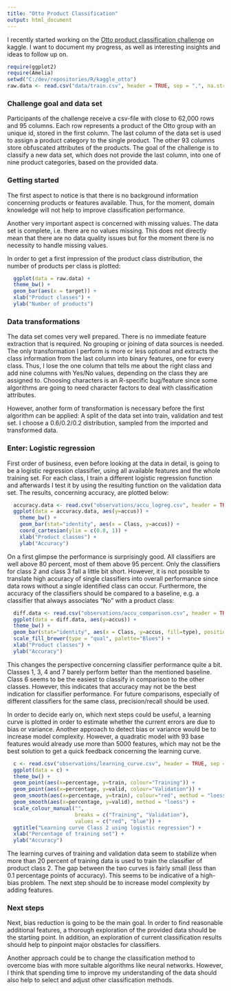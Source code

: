 ```yaml
---
title: "Otto Product Classification"
output: html_document
---
```


I recently started working on the [Otto product classification challenge](https://www.kaggle.com/c/otto-group-product-classification-challenge) on kaggle. I want to document my progress, as well as interesting insights and ideas to follow up on.

```r
require(ggplot2)
require(Amelia)
setwd("C:/dev/repositories/R/kaggle_otto")
raw.data <- read.csv("data/train.csv", header = TRUE, sep = ",", na.strings = "")
```

### Challenge goal and data set
Participants of the challenge receive a csv-file with close to 62,000 rows and 95 columns. Each row represents a product of the Otto group with an unique id, stored in the first column. The last column of the data set is used to assign a product category to the single product. The other 93 columns store obfuscated attributes of the products. The goal of the challenge is to classify a new data set, which does not provide the last column, into one of nine product categories, based on the provided data.

### Getting started
The first aspect to notice is that there is no background information concerning products or features available. Thus, for the moment, domain knowledge will not help to improve classification performance.

Another very important aspect is concerned with missing values. The data set is complete, i.e. there are no values missing. This does not directly mean that there are no data quality issues but for the moment there is no necessity to handle missing values.

In order to get a first impression of the product class distribution, the number of products per class is plotted:

```r
  ggplot(data = raw.data) +
  theme_bw() +
  geom_bar(aes(x = target)) +
  xlab("Product classes") +
  ylab("Number of products")
```

### Data transformations
The data set comes very well prepared. There is no immediate feature extraction that is required. No grouping or joining of data sources is needed. The only transformation I perform is more or less optional and extracts the class information from the last column into binary features, one for every class. Thus, I lose the one column that tells me about the right class and add nine columns with Yes/No values, depending on the class they are assigned to. Choosing characters is an R-specific bug/feature since some algorithms are going to need character factors to deal with classification attributes.

However, another form of transformation is necessary before the first algorithm can be applied: A split of the data set into train, validation and test set. I choose a 0.6/0.2/0.2 distribution, sampled from the imported and transformed data.

### Enter: Logistic regression
First order of business, even before looking at the data in detail, is going to be a logistic regression classifier, using all available features and the whole training set. For each class, I train a different logistic regression function and afterwards I test it by using the resulting function on the validation data set. The results, concerning accuracy, are plotted below:

```r
  accuracy.data <- read.csv("observations/accu_logreg.csv", header = TRUE, sep = ",", na.strings = "")
  ggplot(data = accuracy.data, aes(y=accus)) +
    theme_bw() +
    geom_bar(stat="identity", aes(x = Class, y=accus)) +
    coord_cartesian(ylim = c(0.8, 1)) +
    xlab("Product classes") +
    ylab("Accuracy")
```

On a first glimpse the performance is surprisingly good. All classifiers are well above 80 percent, most of them above 95 percent. Only the classifiers for class 2 and class 3 fall a little bit short. However, it is not possible to translate high accuracy of single classifiers into overall performance since data rows without a single identified class can occur. Furthermore, the accuracy of the classifiers should be compared to a baseline, e.g. a classifier that always associates "No" with a product class:

```r
  diff.data <- read.csv("observations/accu_comparison.csv", header = TRUE, sep = ",", na.strings = "")
  ggplot(data = diff.data, aes(y=accus)) +
  theme_bw() +
  geom_bar(stat="identity", aes(x = Class, y=accus, fill=type), position="stack") +
  scale_fill_brewer(type = "qual", palette="Blues") +
  xlab("Product classes") +
  ylab("Accuracy")
```

This changes the perspective concerning classifier performance quite a bit. Classes 1, 3, 4 and 7 barely perform better than the mentioned baseline. Class 6 seems to be the easiest to classify in comparison to the other classes. However, this indicates that accuracy may not be the best indication for classifier performance. For future comparisons, especially of different classifiers for the same class, precision/recall should be used.

In order to decide early on, which next steps could be useful, a learning curve is plotted in order to estimate whether the current errors are due to bias or variance. Another approach to detect bias or variance would be to increase model complexity. However, a quadratic model with 93 base features would already use more than 5000 features, which may not be the best solution to get a quick feedback concerning the learning curve.

```r
  c <- read.csv("observations/learning_curve.csv", header = TRUE, sep = ",", na.strings = "")
  ggplot(data = c) +
  theme_bw() +
  geom_point(aes(x=percentage, y=train, colour="Training")) +
  geom_point(aes(x=percentage, y=valid, colour="Validation")) +
  geom_smooth(aes(x=percentage, y=train), colour="red", method = "loess") +
  geom_smooth(aes(x=percentage, y=valid), method = "loess") +
  scale_colour_manual("",
                      breaks = c("Training", "Validation"),
                      values = c("red", "blue")) +
  ggtitle("Learning curve Class 2 using logistic regression") +
  xlab("Percentage of training set") +
  ylab("Accuracy")
```

The learning curves of training and validation data seem to stabilize when more than 20 percent of training data is used to train the classifier of product class 2. The gap between the two curves is fairly small (less than 0.1 percentage points of accuracy). This seems to be indicative of a high-bias problem. The next step should be to increase model complexity by adding features.

### Next steps

Next, bias reduction is going to be the main goal. In order to find reasonable additional features, a thorough exploration of the provided data should be the starting point. In addition, an exploration of current classification results should help to pinpoint major obstacles for classifiers.

Another approach could be to change the classification method to overcome bias with more suitable algorithms like neural networks. However, I think that spending time to improve my understanding of the data should also help to select and adjust other classification methods.